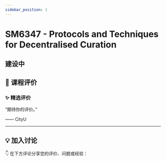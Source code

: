 ```yaml
---
sidebar_position: 1
---
```



# SM6347 - Protocols and Techniques for Decentralised Curation

## 建设中

## **💬 课程评价**

### ✨ **精选评价**
<div className={commentStyles.commentBox}>
    <p className={commentStyles.commentText}>
        “期待你的评价。”
    </p>
    <p className={commentStyles.commentAuthor}>—— CityU</p>
</div>

---

## **💡 加入讨论**

👇 在下方评论分享您的评价、问题或经验：
<Utterances />
